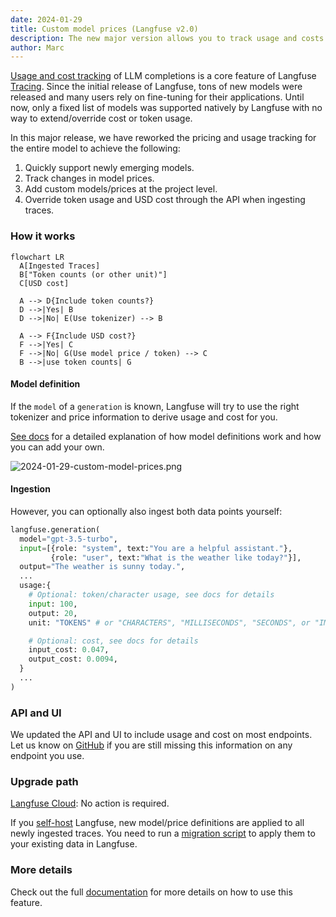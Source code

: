 ```yaml
---
date: 2024-01-29
title: Custom model prices (Langfuse v2.0)
description: The new major version allows you to track usage and costs for many more models and for the first time also allows you to add custom models and prices.
author: Marc
---
```



<ChangelogHeader />

[Usage and cost tracking](/docs/model-usage-and-cost) of LLM completions is a core feature of Langfuse [Tracing](/docs/tracing). Since the initial release of Langfuse, tons of new models were released and many users rely on fine-tuning for their applications. Until now, only a fixed list of models was supported natively by Langfuse with no way to extend/override cost or token usage.

In this major release, we have reworked the pricing and usage tracking for the entire model to achieve the following:

1. Quickly support newly emerging models.
2. Track changes in model prices.
3. Add custom models/prices at the project level.
4. Override token usage and USD cost through the API when ingesting traces.

### How it works

```mermaid
flowchart LR
  A[Ingested Traces]
  B["Token counts (or other unit)"]
  C[USD cost]

  A --> D{Include token counts?}
  D -->|Yes| B
  D -->|No| E(Use tokenizer) --> B

  A --> F{Include USD cost?}
  F -->|Yes| C
  F -->|No| G(Use model price / token) --> C
  B -->|use token counts| G
```

#### Model definition

If the `model` of a `generation` is known, Langfuse will try to use the right tokenizer and price information to derive usage and cost for you.

[See docs](/docs/model-usage-and-cost) for a detailed explanation of how model definitions work and how you can add your own.

![2024-01-29-custom-model-prices.png](/images/changelog/2024-01-29-custom-model-prices.png)

#### Ingestion

However, you can optionally also ingest both data points yourself:

```python
langfuse.generation(
  model="gpt-3.5-turbo",
  input=[{role: "system", text:"You are a helpful assistant."},
         {role: "user", text:"What is the weather like today?"}],
  output="The weather is sunny today.",
  ...
  usage:{
    # Optional: token/character usage, see docs for details
    input: 100,
    output: 20,
    unit: "TOKENS" # or "CHARACTERS", "MILLISECONDS", "SECONDS", or "IMAGES"

    # Optional: cost, see docs for details
    input_cost: 0.047,
    output_cost: 0.0094,
  }
  ...
)
```

### API and UI

We updated the API and UI to include usage and cost on most endpoints. Let us know on [GitHub](/issue) if you are still missing this information on any endpoint you use.

### Upgrade path

[Langfuse Cloud](/docs/deployment/cloud): No action is required.

If you [self-host](/self-hosting) Langfuse, new model/price definitions are applied to all newly ingested traces. You need to run a [migration script](/self-hosting/upgrade-guides/upgrade-v1-to-v2) to apply them to your existing data in Langfuse.

### More details

Check out the full [documentation](/docs/model-usage-and-cost) for more details on how to use this feature.
